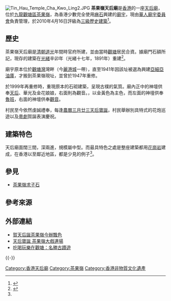{{coord|22.299577|114.229625|type:landmark_religion:hk|format=dms|display=title}}
{{東亞廟宇
| name = 茶果嶺天后廟
| img = File:Tin Hau Temple in Cha Kwo Ling.JPG
| img_capt = 
| image_width = 300
| tradchi=茶果嶺天后廟
| simpchi=茶果岭天后庙
| zhuyin=
| pinyin=
| typy=
| wg=
| location = [[香港|香港]][[九龍|九龍]][[觀塘區|觀塘區]][[茶果嶺|茶果嶺]]
| god = [[媽祖|天后]]
| type = 官廟（現由[[華人廟宇委員會|華人廟宇委員會]]管理）
| struct =  [[懸山式|懸山式]]木構瓦頂、麻石牆
| open_year = [[清朝|清朝]][[道光|道光]]年間
| cere_date = [[農曆|農曆]][[三月廿三|三月廿三]][[天后寶誕|天后寶誕]]
|}}
[[File:Tin_Hau_Temple_Cha_Kwo_Ling2.JPG|thumb]]
'''茶果嶺天后廟'''是[[香港|香港]]的一座[[天后廟|天后廟]]，位於[[九龍|九龍]][[觀塘區|觀塘區]][[茶果嶺|茶果嶺]]，為香港少數完全使用[[麻石|麻石]]興建的[[廟宇|廟宇]]，現由[[華人廟宇委員會|華人廟宇委員會]]負責管理，於2010年4月16日評級為[[香港三級歷史建築|三級歷史建築]]<ref>{{Cite web|url=http://www.aab.gov.hk/form/AAB-SM-chi.pdf|title=1,444幢歷史建築物名單和評估結果（截至2018年9月6日）|accessdate=2019-07-18|author=古物諮詢委員會|date=2018-09-06|publisher=}}</ref>。

==歷史==
茶果嶺天后廟是[[清朝|清朝]][[道光|道光]]年間時官府所建，並由當時[[觀塘|觀塘]]居民合資。據廟門石額所記，現存的建築在[[光緒|光緒]]辛卯年（光緒十七年，1891年）重建<ref name="vj150518">{{cite web|title=香港古蹟六十處：壬申 茶果嶺天后廟|url=http://style.vjmedia.com.hk/2015/05/18/6215|website=輔仁網|accessdate=2017-01-31}}</ref>。

廟宇原本位於[[觀塘灣|觀塘灣]]灣畔（今[[麗港城|麗港城]]一帶），直至1941年因該址被選為興建[[亞細亞油庫|亞細亞油庫]]，才搬到茶果嶺現址，並曾於1947年重修。

於1999年再重修時，重現原本的石砌建築，呈現古樸的氣質。廟內正中的神壇供奉[[媽祖|天后]]、華光及金花娘娘，右面則為觀音。，以金黃色為主色，而左面的神壇供奉[[魯班|魯班]]，右面的神壇供奉[[觀音|觀音]]。

村民至今依然虔誠禮奉，每逢[[農曆|農曆]][[三月廿三|三月廿三]][[天后寶誕|天后寶誕]]，村民舉辦別具特式的花炮巡遊以及[[粵劇|粵劇]]賀誕表演慶祝。

==建築特色==
天后廟面闊三間，深兩進，規模屬中型。而最具特色之處是整座建築都用[[花崗岩|花崗岩]]建成，在香港以至鄰近地區，都是少見的例子<ref name="vj150518"/>。

==參見==
* [[茶果嶺求子石|茶果嶺求子石]]

==參考來源==
{{reflist}}

==外部連結==
{{commonscat|Tin Hau Temple, Cha Kwo Ling}}
* [http://the-sun.on.cc/channels/news/20070509/20070509022245_0000.html 賀天后誕茶果嶺今辦飄色]
* [http://paper.wenweipo.com/2007/05/09/HK0705090026.htm 天后寶誕 茶果嶺大戲連場]
* [https://web.archive.org/web/20061206212408/http://www.kwuntong.org.hk/xtc_a.htm 吃喝玩樂在觀塘：名勝古蹟遊]

{{-}}
{{香港三級歷史建築}}

[[Category:香港天后廟|Category:香港天后廟]]
[[Category:茶果嶺|Category:茶果嶺]]
[[Category:香港非物質文化遺產|Category:香港非物質文化遺產]]